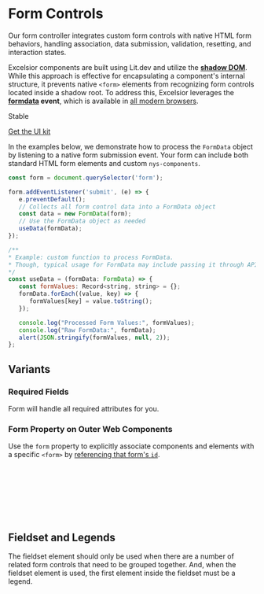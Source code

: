 
<Meta of={FormStories} title="Components/Form/Documentation" />

# Form Controls

Our form controller integrates custom form controls with native HTML form behaviors, handling association, data submission, validation, resetting, and interaction states.

Excelsior components are built using Lit.dev and utilize the **[shadow DOM](https://developer.mozilla.org/en-US/docs/Web/API/Web_components/Using_shadow_DOM)**. While this approach is effective for encapsulating a component's internal structure, it prevents native `<form>` elements from recognizing form controls located inside a shadow root.
To address this, Excelsior leverages the **[formdata](https://developer.mozilla.org/en-US/docs/Web/API/HTMLFormElement/formdata_event) event**, which is available in [all modern browsers](https://caniuse.com/mdn-api_htmlformelement_formdata_event).

<p className="pill stable">Stable</p>

<p className="pill uikit"><a href="https://www.figma.com/design/0ogYpymUPQQfhELthntNbt/%F0%9F%92%A0-NYS-%2F-Excelsior-Components-(Alpha)?node-id=3307-8378&t=FsdGi49PZJ04VzFO-0">Get the UI kit</a></p>

In the examples below, we demonstrate how to process the `FormData` object by listening to a native form submission event. Your form can include both standard HTML form elements and custom `nys-components`.
```js
const form = document.querySelector('form');

form.addEventListener('submit', (e) => {
   e.preventDefault();
   // Collects all form control data into a FormData object
   const data = new FormData(form); 
   // Use the FormData object as needed
   useData(formData);
});
```

```javascript
/**
* Example: custom function to process FormData.
* Though, typical usage for FormData may include passing it through API to the backend.
*/
const useData = (formData: FormData) => {
   const formValues: Record<string, string> = {};
   formData.forEach((value, key) => {
      formValues[key] = value.toString();
   });

   console.log("Processed Form Values:", formValues);
   console.log("Raw FormData:", formData);
   alert(JSON.stringify(formValues, null, 2));
};
```
<Canvas of={FormStories.nativeFormWithComponents} />

## Variants
### Required Fields
Form will handle all required attributes for you.
<Canvas of={FormStories.RequiredFields} />

### Form Property on Outer Web Components
Use the `form` property to explicitly associate components and elements with a specific `<form>` by [referencing that form's `id`](https://www.w3.org/TR/2009/WD-html5-20090212/forms.html). 
```html
<!-- For example -->
<nys-form id="my-form">
  <nys-textinput label="Label1"></nys-textinput>
  <nys-textinput label="Label2"></nys-textinput>
</nys-form>
<nys-checkbox form="my-form" label="Label3"></nys-checkbox>
<button form="my-form" type="submit">Submit</button>
```
<Canvas of={FormStories.OutsideFormElements} />

## Fieldset and Legends
The fieldset element should only be used when there are a number of related form controls that need to be grouped together. And, when the fieldset element is used, the first element inside the fieldset must be a legend.
<Canvas of={FormStories.Fieldset} />

